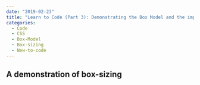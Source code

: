 ---
date: "2019-02-23"
title: "Learn to Code (Part 3): Demonstrating the Box Model and the impact of the box-sizing property"
categories:
  - Code
  - CSS
  - Box-Model
  - Box-sizing
  - New-to-code
---


## A demonstration of box-sizing

<BoxModelToggle />
